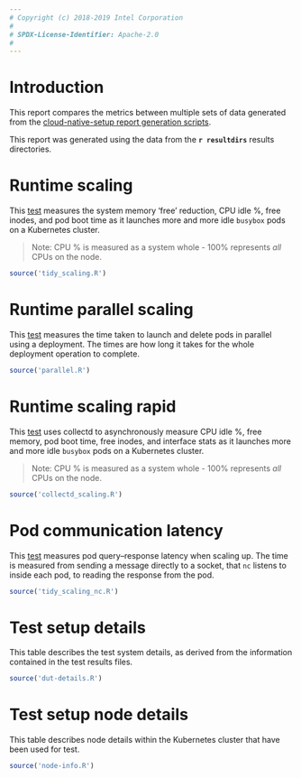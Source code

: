 ```yaml
---
# Copyright (c) 2018-2019 Intel Corporation
#
# SPDX-License-Identifier: Apache-2.0
#
---
```

\pagebreak

# Introduction
This report compares the metrics between multiple sets of data generated from
the [cloud-native-setup report generation scripts](https://github.com/clearlinux/cloud-native-setup/metrics/report/README.md).

This report was generated using the data from the **`r resultdirs`** results directories.

\pagebreak

# Runtime scaling
This [test](https://github.com/clearlinux/cloud-native-setup/metrics/scaling/k8s_scale.sh)
measures the system memory 'free' reduction, CPU idle %, free inodes, and pod boot time as
it launches more and more idle `busybox` pods on a Kubernetes cluster.

> Note: CPU % is measured as a system whole - 100% represents *all* CPUs on the node.

```r
source('tidy_scaling.R')
```

\pagebreak

# Runtime parallel scaling
This [test](https://github.com/clearlinux/cloud-native-setup/metrics/scaling/k8s_parallel.sh)
measures the time taken to launch and delete pods in parallel using a deployment. The times
are how long it takes for the whole deployment operation to complete.

```r
source('parallel.R')
```

\pagebreak

# Runtime scaling rapid
This [test](https://github.com/clearlinux/cloud-native-setup/metrics/scaling/k8s_scale_fast.sh)
uses collectd to asynchronously measure CPU idle %, free memory, pod boot time, free inodes,
and interface stats as it launches more and more idle `busybox` pods on a Kubernetes cluster.

> Note: CPU % is measured as a system whole - 100% represents *all* CPUs on the node.

```r
source('collectd_scaling.R')
```

\pagebreak

# Pod communication latency
This [test](https://github.com/clearlinux/cloud-native-setup/metrics/scaling/k8s_scale_rapid_nc.sh)
measures pod query--response latency when scaling up. The
time is measured from sending a message directly to a socket, that `nc`
listens to inside each pod, to reading the response from the pod.

```r
source('tidy_scaling_nc.R')
```

\pagebreak

# Test setup details

This table describes the test system details, as derived from the information contained
in the test results files.


```r
source('dut-details.R')
```

\pagebreak

# Test setup node details

This table describes node details within the Kubernetes cluster that have been used for test.

```r
source('node-info.R')
```
